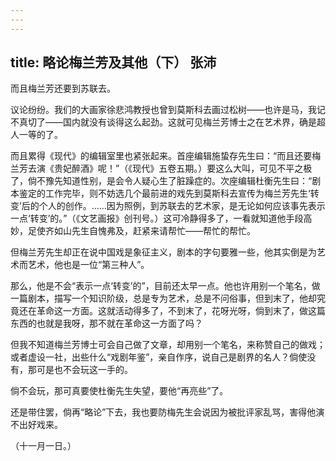 ```yaml
---
---
---
```

title: 略论梅兰芳及其他（下） 张沛
---



而且梅兰芳还要到苏联去。

议论纷纷。我们的大画家徐悲鸿教授也曾到莫斯科去画过松树——也许是马，我记不真切了——国内就没有谈得这么起劲。这就可见梅兰芳博士之在艺术界，确是超人一等的了。

而且累得《现代》的编辑室里也紧张起来。首座编辑施蛰存先生曰：“而且还要梅兰芳去演《贵妃醉酒》呢！”（《现代》五卷五期。）要这么大叫，可见不平之极了，倘不豫先知道性别，是会令人疑心生了脏躁症的。次座编辑杜衡先生曰：“剧本鉴定的工作完毕，则不妨选几个最前进的戏先到莫斯科去宣传为梅兰芳先生‘转变’后的个人的创作。……因为照例，到苏联去的艺术家，是无论如何应该事先表示一点‘转变’的。”（《文艺画报》创刊号。）这可冷静得多了，一看就知道他手段高妙，足使齐如山先生自愧弗及，赶紧来请帮忙——帮忙的帮忙。

但梅兰芳先生却正在说中国戏是象征主义，剧本的字句要雅一些，他其实倒是为艺术而艺术，他也是一位“第三种人”。

那么，他是不会“表示一点‘转变’的”，目前还太早一点。他也许用别一个笔名，做一篇剧本，描写一个知识阶级，总是专为艺术，总是不问俗事，但到末了，他却究竟还在革命这一方面。这就活动得多了，不到末了，花呀光呀，倘到末了，做这篇东西的也就是我呀，那不就在革命这一方面了吗？

但我不知道梅兰芳博士可会自己做了文章，却用别一个笔名，来称赞自己的做戏；或者虚设一社，出些什么“戏剧年鉴”，亲自作序，说自己是剧界的名人？倘使没有，那可是也不会玩这一手的。

倘不会玩，那可真要使杜衡先生失望，要他“再亮些”了。

还是带住罢，倘再“略论”下去，我也要防梅先生会说因为被批评家乱骂，害得他演不出好戏来。

（十一月一日。）